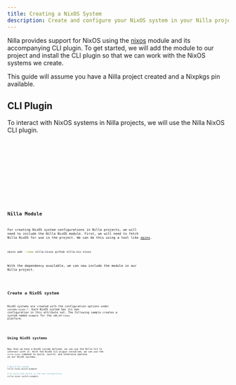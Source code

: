 ```yaml
---
title: Creating a NixOS System
description: Create and configure your NixOS system in your Nilla project.
---
```




Nilla provides support for NixOS using the [nixos](https://github.com/nilla-nix/nixos) module and its
accompanying CLI plugin. To get started, we will add the module to our project and install the CLI
plugin so that we can work with the NixOS systems we create.

<Aside type="note">
  This guide will assume you have a Nilla project created and a Nixpkgs pin available.
</Aside>

## CLI Plugin

To interact with NixOS systems in Nilla projects, we will use the Nilla NixOS CLI plugin.

<Tabs>
	<TabItem label="Nix (Flakes)">
		<Code lang="bash" code={nixFlakesCode} />
	</TabItem>
	<TabItem label="Nix (Legacy)">
		<Code lang="bash" code={nixLegacyCode} />
	</TabItem>
	<TabItem label="NixOS (Flakes)">
		<Code lang="nix" code={nixosFlakesCode} title="flake.nix" />
	</TabItem>
	<TabItem label="NixOS (Legacy)">
		<Code lang="nix" code={nixosLegacyCode} title="configuration.nix" />
	</TabItem>
</Tabs>

## Nilla Module

For creating NixOS system configurations in Nilla projects, we will need to include the Nilla NixOS
module. First, we will need to fetch Nilla NixOS for use in the project. We can do this using a tool
like [npins](https://github.com/andir/npins).

```bash
npins add --name nilla-nixos github nilla-nix nixos
```

With the dependency available, we can now include the module in our Nilla project.

<Code lang="nix" code={nilla0Code} title="nilla.nix" />

## Create a NixOS system

NixOS systems are created with the configuration options under `systems.nixos.*`. Each NixOS system
has its own configuration in this attribute set. The following sample creates a system named `example`
for the `x86_64-linux` platform.

<Code lang="nix" code={nilla1Code} title="nilla.nix" />

## Using NixOS systems

Now that we have a NixOS system defined, we can use the Nilla CLI to interact with it. With the NixOS
CLI plugin installed, we can use the `nilla nixos` command to build, switch, and otherwise operate
on our NixOS systems.

```bash
# Build the system.
nilla nixos build example

# Or build and switch to the new configuration.
nilla nixos switch example
```
